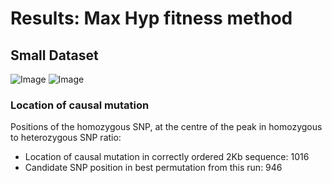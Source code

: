 Results: Max Hyp fitness method
========================================================

Small Dataset
----

![Image](https://github.com/edwardchalstrey1/fragmented_genome_with_snps/blob/master/arabidopsis_datasets/small_dataset2final/max_hyp/images_hyp.gif?raw=true)
![Image](https://github.com/edwardchalstrey1/fragmented_genome_with_snps/blob/master/arabidopsis_datasets/small_dataset2final/max_hyp/images_hm.gif?raw=true)

### Location of causal mutation

Positions of the homozygous SNP, at the centre of the peak in homozygous to heterozygous SNP ratio:

- Location of causal mutation in correctly ordered 2Kb sequence: 1016
- Candidate SNP position in best permutation from this run:      946